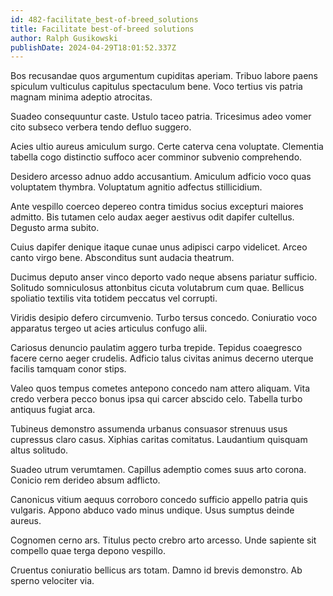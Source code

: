 ```yaml
---
id: 482-facilitate_best-of-breed_solutions
title: Facilitate best-of-breed solutions
author: Ralph Gusikowski
publishDate: 2024-04-29T18:01:52.337Z
---
```


Bos recusandae quos argumentum cupiditas aperiam. Tribuo labore paens spiculum vulticulus capitulus spectaculum bene. Voco tertius vis patria magnam minima adeptio atrocitas.

Suadeo consequuntur caste. Ustulo taceo patria. Tricesimus adeo vomer cito subseco verbera tendo defluo suggero.

Acies ultio aureus amiculum surgo. Certe caterva cena voluptate. Clementia tabella cogo distinctio suffoco acer comminor subvenio comprehendo.

Desidero arcesso adnuo addo accusantium. Amiculum adficio voco quas voluptatem thymbra. Voluptatum agnitio adfectus stillicidium.

Ante vespillo coerceo depereo contra timidus socius excepturi maiores admitto. Bis tutamen celo audax aeger aestivus odit dapifer cultellus. Degusto arma subito.

Cuius dapifer denique itaque cunae unus adipisci carpo videlicet. Arceo canto virgo bene. Absconditus sunt audacia theatrum.

Ducimus deputo anser vinco deporto vado neque absens pariatur sufficio. Solitudo somniculosus attonbitus cicuta volutabrum cum quae. Bellicus spoliatio textilis vita totidem peccatus vel corrupti.

Viridis desipio defero circumvenio. Turbo tersus concedo. Coniuratio voco apparatus tergeo ut acies articulus confugo alii.

Cariosus denuncio paulatim aggero turba trepide. Tepidus coaegresco facere cerno aeger crudelis. Adficio talus civitas animus decerno uterque facilis tamquam conor stips.

Valeo quos tempus cometes antepono concedo nam attero aliquam. Vita credo verbera pecco bonus ipsa qui carcer abscido celo. Tabella turbo antiquus fugiat arca.

Tubineus demonstro assumenda urbanus consuasor strenuus usus cupressus claro casus. Xiphias caritas comitatus. Laudantium quisquam altus solitudo.

Suadeo utrum verumtamen. Capillus ademptio comes suus arto corona. Conicio rem derideo absum adflicto.

Canonicus vitium aequus corroboro concedo sufficio appello patria quis vulgaris. Appono abduco vado minus undique. Usus sumptus deinde aureus.

Cognomen cerno ars. Titulus pecto crebro arto arcesso. Unde sapiente sit compello quae terga depono vespillo.

Cruentus coniuratio bellicus ars totam. Damno id brevis demonstro. Ab sperno velociter via.
